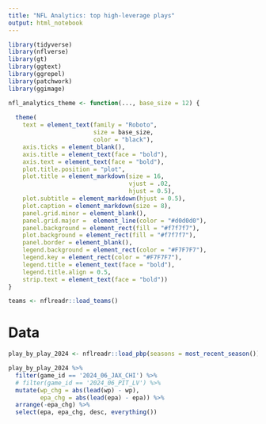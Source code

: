 ```yaml
---
title: "NFL Analytics: top high-leverage plays"
output: html_notebook
---
```


```r
library(tidyverse)
library(nflverse)
library(gt)
library(ggtext)
library(ggrepel)
library(patchwork)
library(ggimage)
```

```r
nfl_analytics_theme <- function(..., base_size = 12) {
  
  theme(
    text = element_text(family = "Roboto",
                        size = base_size,
                        color = "black"),
    axis.ticks = element_blank(),
    axis.title = element_text(face = "bold"),
    axis.text = element_text(face = "bold"),
    plot.title.position = "plot",
    plot.title = element_markdown(size = 16,
                                  vjust = .02,
                                  hjust = 0.5),
    plot.subtitle = element_markdown(hjust = 0.5),
    plot.caption = element_markdown(size = 8),
    panel.grid.minor = element_blank(),
    panel.grid.major =  element_line(color = "#d0d0d0"),
    panel.background = element_rect(fill = "#f7f7f7"),
    plot.background = element_rect(fill = "#f7f7f7"),
    panel.border = element_blank(),
    legend.background = element_rect(color = "#F7F7F7"),
    legend.key = element_rect(color = "#F7F7F7"),
    legend.title = element_text(face = "bold"),
    legend.title.align = 0.5,
    strip.text = element_text(face = "bold"))
}
```

```r
teams <- nflreadr::load_teams()
```

# Data 

```r
play_by_play_2024 <- nflreadr::load_pbp(seasons = most_recent_season())
```

```r
play_by_play_2024 %>% 
  filter(game_id == '2024_06_JAX_CHI') %>% 
  # filter(game_id == '2024_06_PIT_LV') %>% 
  mutate(wp_chg = abs(lead(wp) - wp),
         epa_chg = abs(lead(epa) - epa)) %>% 
  arrange(-epa_chg) %>% 
  select(epa, epa_chg, desc, everything())
```

